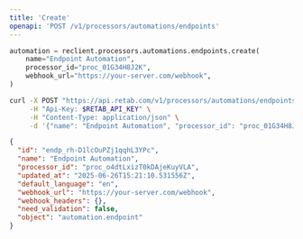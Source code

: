```yaml
---
title: 'Create'
openapi: 'POST /v1/processors/automations/endpoints'
---
```


<RequestExample>

```python python
automation = reclient.processors.automations.endpoints.create(
    name="Endpoint Automation",
    processor_id="proc_01G34H8J2K",
    webhook_url="https://your-server.com/webhook",
)
```

```bash curl
curl -X POST "https://api.retab.com/v1/processors/automations/endpoints" \
     -H "Api-Key: $RETAB_API_KEY" \
     -H "Content-Type: application/json" \
     -d '{"name": "Endpoint Automation", "processor_id": "proc_01G34H8J2K", "webhook_url": "https://your-server.com/webhook"}'
```

</RequestExample>

<ResponseExample>

```json
{
  "id": "endp_rh-D1lcOuPZj1qqhL3YPc",
  "name": "Endpoint Automation",
  "processor_id": "proc_o4dtLxizT0kDAjeKuyVLA",
  "updated_at": "2025-06-26T15:21:10.531556Z",
  "default_language": "en",
  "webhook_url": "https://your-server.com/webhook",
  "webhook_headers": {},
  "need_validation": false,
  "object": "automation.endpoint"
}
```

</ResponseExample>
